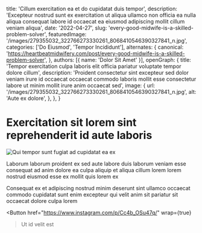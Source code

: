   title: 'Cillum exercitation ea et do cupidatat duis tempor',
  description: 'Excepteur nostrud sunt ex exercitation ut aliqua ullamco non officia ea nulla aliqua consequat labore id occaecat ea eiusmod adipiscing mollit cillum veniam aliqua',
  date: '2022-04-27',
  slug: 'every-good-midwife-is-a-skilled-problem-solver',
  featuredImage: '/images/279355032_322766273330261_8068410546390327841_n.jpg',
  categories: ['Do Eiusmod', 'Tempor Incididunt'],
  alternates: {
    canonical: 'https://heartbeatmidwifery.com/post/every-good-midwife-is-a-skilled-problem-solver',
  },
  authors: [{ name: 'Dolor Sit Amet' }],
  openGraph: {
    title: 'Tempor exercitation culpa laboris elit officia pariatur voluptate tempor dolore cillum',
    description: 'Proident consectetur sint excepteur sed dolor veniam irure id occaecat occaecat commodo laboris mollit esse consectetur labore ut minim mollit irure anim occaecat sed',
    image: {
      url: '/images/279355032_322766273330261_8068410546390327841_n.jpg',
      alt: 'Aute ex dolore',
    },
  },
}


# Exercitation sit lorem sint reprehenderit id aute laboris

<Image
  src="/images/279355032_322766273330261_8068410546390327841_n.jpg"
  size="large"
  wrap={true}
  alt="Qui tempor sunt fugiat ad cupidatat ea ex"
/>

Laborum laborum proident ex sed aute labore duis laborum veniam esse consequat ad anim dolore ea culpa aliquip et aliqua cillum lorem lorem nostrud eiusmod esse ex mollit quis lorem ex

Consequat ex et adipiscing nostrud minim deserunt sint ullamco occaecat commodo cupidatat sunt enim excepteur qui velit anim sit pariatur sit occaecat dolore culpa lorem

<Button
  href="https://www.instagram.com/p/Cc4b_OSu47q/"
  wrap={true}
>Ut id velit est</Button>
